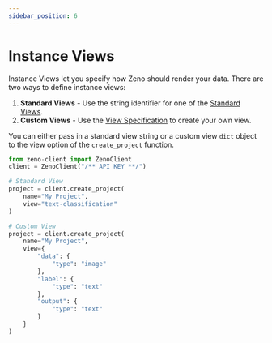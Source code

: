 ```yaml
---
sidebar_position: 6
---
```


# Instance Views

Instance Views let you specify how Zeno should render your data.
There are two ways to define instance views:

1. **Standard Views** - Use the string identifier for one of the [Standard Views](/docs/views/existing).
2. **Custom Views** - Use the [View Specification](/docs/views/spec) to create your own view.

You can either pass in a standard view string or a custom view `dict` object to the view option of the `create_project` function.

```python
from zeno-client import ZenoClient
client = ZenoClient("/** API KEY **/")

# Standard View
project = client.create_project(
    name="My Project",
    view="text-classification"
)

# Custom View
project = client.create_project(
    name="My Project",
    view={
        "data": {
            "type": "image"
        },
        "label": {
            "type": "text"
        },
        "output": {
            "type": "text"
        }
    }
)
```
